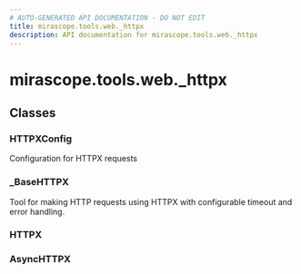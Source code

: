 ```yaml
---
# AUTO-GENERATED API DOCUMENTATION - DO NOT EDIT
title: mirascope.tools.web._httpx
description: API documentation for mirascope.tools.web._httpx
---
```


# mirascope.tools.web._httpx

<ApiType type="Module" />

## Classes

### HTTPXConfig

Configuration for HTTPX requests

### _BaseHTTPX

Tool for making HTTP requests using HTTPX with configurable timeout and error handling.

### HTTPX


### AsyncHTTPX



